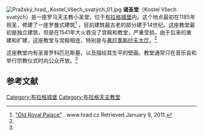 {{Link style|time=2015-12-13T15:30:20+00:00}}
{{Infobox church
| name                   =诸圣堂
| fullname               = 
| image                  =Kostel_Všech_svatých_od_Vltavy.jpg
| imagesize              =300px
| coordinates            ={{coord|50.09074|14.40230|region:CZ_type:landmark|display=title}}
| location               =[[布拉格城堡|布拉格城堡]]
| country                =[[捷克|捷克]]
| denomination           =罗马天主教
| relics                 =圣普罗科匹厄斯墓
| status                 =音乐会和举行宗教仪式时开放
| functional status      =开放
| architect              =Peter Parler
| completed date         =14世纪
}}

[[File:Pražský_hrad,_Kostel_Všech_svatých_01.jpg|thumb]]
'''诸圣堂'''（Kostel Všech svatých）是一座罗马天主教小圣堂，位于[[布拉格城堡|布拉格城堡]]内。这个地点最初在1185年祝圣，修建了一座罗曼式建筑<ref name="hrad.com">[http://www.hrad.cz/en/prague-castle/guidepost-for-visitors/old-royal-palace.shtml "Old Royal Palace"] {{Wayback|url=http://www.hrad.cz/en/prague-castle/guidepost-for-visitors/old-royal-palace.shtml |date=20110407060859 }}. www.hrad.cz Retrieved January 8, 2011.</ref> ，目前建筑最古老的部分建于14世纪。这座教堂最初是独立建筑，但是在1541年大火吞没了宫殿和教堂，严重受损。由于后来的重建和扩建，这座教堂与宫殿相连，特别是与[[:en:Vladislav_Hall|弗拉季斯拉夫大厅]]。<ref name="hrad.com"/>

这座教堂内有圣普罗科匹厄斯墓，以及描绘其生平的壁画。教堂通常只在音乐会和举行宗教仪式时向公众开放。<ref name="hrad.com"/>

==参考文献==
{{reflist}}

{{commons}}
[[Category:布拉格城堡|Category:布拉格城堡]]
[[Category:布拉格天主教堂|Category:布拉格天主教堂]]